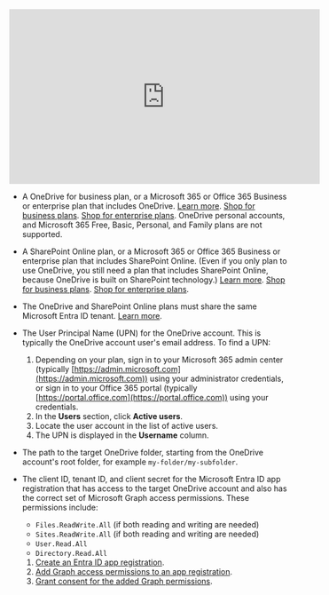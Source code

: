 <iframe
width="560"
height="315"
src="https://www.youtube.com/embed/7uSu0LsbcEQ"
title="YouTube video player"
frameborder="0"
allow="accelerometer; autoplay; clipboard-write; encrypted-media; gyroscope; picture-in-picture"
allowfullscreen
></iframe>

- A OneDrive for business plan, or a Microsoft 365 or Office 365 Business or enterprise plan that includes OneDrive. 
  [Learn more](https://www.microsoft.com/microsoft-365/onedrive/compare-onedrive-plans). 
  [Shop for business plans](https://www.microsoft.com/microsoft-365/business/compare-all-microsoft-365-business-products). 
  [Shop for enterprise plans](https://www.microsoft.com/microsoft-365/enterprise/microsoft365-plans-and-pricing). 
  OneDrive personal accounts, and Microsoft 365 Free, Basic, Personal, and Family plans are not supported.
- A SharePoint Online plan, or a Microsoft 365 or Office 365 Business or enterprise plan that includes SharePoint Online. 
  (Even if you only plan to use OneDrive, you still need a plan that includes SharePoint Online, because OneDrive is built on SharePoint technology.) 
  [Learn more](https://www.microsoft.com/en-us/microsoft-365/SharePoint/compare-SharePoint-plans). 
  [Shop for business plans](https://www.microsoft.com/microsoft-365/business/compare-all-microsoft-365-business-products). 
  [Shop for enterprise plans](https://www.microsoft.com/microsoft-365/enterprise/microsoft365-plans-and-pricing). 
- The OneDrive and SharePoint Online plans must share the same Microsoft Entra ID tenant. 
  [Learn more](https://learn.microsoft.com/microsoft-365/enterprise/subscriptions-licenses-accounts-and-tenants-for-microsoft-cloud-offerings?view=o365-worldwide). 
- The User Principal Name (UPN) for the OneDrive account. This is typically the OneDrive account user's email address. To find a UPN:

  1. Depending on your plan, sign in to your Microsoft 365 admin center (typically [https://admin.microsoft.com](https://admin.microsoft.com)) using your administrator credentials, 
     or sign in to your Office 365 portal (typically [https://portal.office.com](https://portal.office.com)) using your credentials.
  2. In the **Users** section, click **Active users**.
  3. Locate the user account in the list of active users.
  4. The UPN is displayed in the **Username** column.

- The path to the target OneDrive folder, starting from the OneDrive account's root folder, for example `my-folder/my-subfolder`.
- The client ID, tenant ID, and client secret for the Microsoft Entra ID app registration that has access to the target OneDrive account and 
  also has the correct set of Microsoft Graph access permissions. These permissions include:

  - `Files.ReadWrite.All` (if both reading and writing are needed)
  - `Sites.ReadWrite.All` (if both reading and writing are needed)
  - `User.Read.All`
  - `Directory.Read.All`
  1. [Create an Entra ID app registration](https://learn.microsoft.com/entra/identity-platform/quickstart-register-app?pivots=portal).
  2. [Add Graph access permissions to an app registration](https://learn.microsoft.com/entra/identity-platform/howto-update-permissions?pivots=portal#add-permissions-to-an-application).
  3. [Grant consent for the added Graph permissions](https://learn.microsoft.com/entra/identity-platform/howto-update-permissions?pivots=portal#grant-consent-for-the-added-permissions-for-the-enterprise-application).
